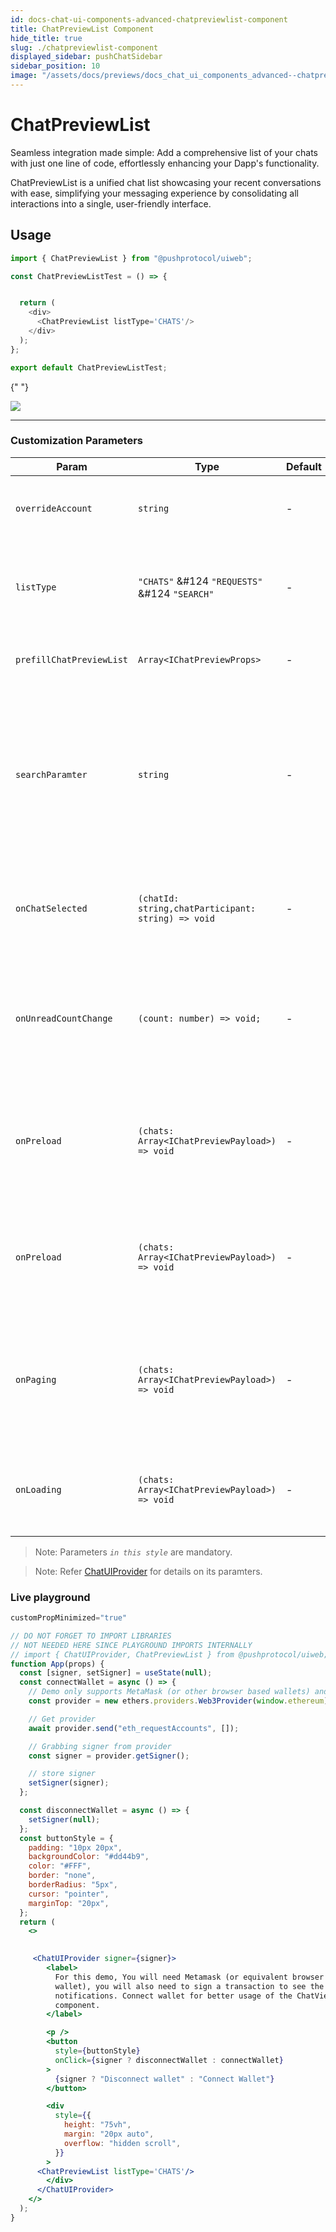 ```yaml
---
id: docs-chat-ui-components-advanced-chatpreviewlist-component
title: ChatPreviewList Component
hide_title: true
slug: ./chatpreviewlist-component
displayed_sidebar: pushChatSidebar
sidebar_position: 10
image: "/assets/docs/previews/docs_chat_ui_components_advanced--chatpreviewlist_component.png"
---
```


# ChatPreviewList


Seamless integration made simple: Add a comprehensive list of your chats with just one line of code, effortlessly enhancing your Dapp's functionality.

ChatPreviewList is a unified chat list showcasing your recent conversations with ease, simplifying your messaging experience by consolidating all interactions into a single, user-friendly interface.

<head>
  <title>ChatPreviewList | UI Components (@pushprotocol/uiweb) | Push Chat | Push
    Documentation</title>
</head>


## Usage

<Tabs className="codetabs" groupId="code-examples">
  <TabItem value="react" attributes={{className: "codetab react"}} default>

```typescript
import { ChatPreviewList } from "@pushprotocol/uiweb";

const ChatPreviewListTest = () => {


  return (
    <div>
      <ChatPreviewList listType='CHATS'/>
    </div>
  );
};

export default ChatPreviewListTest;
```

{" "}

<ModalContainer>
  <img
    src={
      require("/static/assets/docs/chat/ui-components/advanced/integrate-advanced-chatpreviewlist-component/chat-preview-list.png")
        .default
    }
  />
</ModalContainer>

  </TabItem>
</Tabs>

---

### Customization Parameters

| Param                       | Type              | Default | Remarks                                  |
| --------------------------- | ----------------- | ------- | ---------------------------------------- |
| `overrideAccount` | `string`   | -       | override the connected user account |
| `listType` | `"CHATS"` &#124 `"REQUESTS"` &#124 `"SEARCH"`   | -       | type of chat list that needs to be fetched and displayed  |
| `prefillChatPreviewList` | `Array<IChatPreviewProps>`   | -       | shows a fixed set of chat objects |
| `searchParamter` | `string`   | -       | chatId or ens or address of users whos chat needs to be searched. The listType for searching should be `"SEARCH"` |
| `onChatSelected` | `(chatId: string,chatParticipant: string) => void`   | -       | custom function which triggered when any chat is selected |
| `onUnreadCountChange` | `(count: number) => void;`   | -       | custom function which triggered when new messages are received in any chat |
| `onPreload` | `(chats: Array<IChatPreviewPayload>) => void`   | -       | custom function which is triggered when chats are loaded for the first time |
| `onPreload` | `(chats: Array<IChatPreviewPayload>) => void`   | -       | custom function which is triggered when chats are loaded for the first time |
| `onPaging` | `(chats: Array<IChatPreviewPayload>) => void`   | -       | custom function which is triggered when more chats are loaded on scrolling down |
| `onLoading` | `(chats: Array<IChatPreviewPayload>) => void`   | -       | custom function which is triggered when chats are loading |

> Note: Parameters _`in this style`_ are mandatory.

> Note: Refer [ChatUIProvider](/docs/chat/ui-components/Advanced/ChatUIProvider/) for details on its paramters.

### Live playground

```jsx live
customPropMinimized="true"

// DO NOT FORGET TO IMPORT LIBRARIES
// NOT NEEDED HERE SINCE PLAYGROUND IMPORTS INTERNALLY
// import { ChatUIProvider, ChatPreviewList } from @pushprotocol/uiweb;
function App(props) {
  const [signer, setSigner] = useState(null);
  const connectWallet = async () => {
    // Demo only supports MetaMask (or other browser based wallets) and gets provider that injects as window.ethereum into each page
    const provider = new ethers.providers.Web3Provider(window.ethereum);

    // Get provider
    await provider.send("eth_requestAccounts", []);

    // Grabbing signer from provider
    const signer = provider.getSigner();

    // store signer
    setSigner(signer);
  };

  const disconnectWallet = async () => {
    setSigner(null);
  };
  const buttonStyle = {
    padding: "10px 20px",
    backgroundColor: "#dd44b9",
    color: "#FFF",
    border: "none",
    borderRadius: "5px",
    cursor: "pointer",
    marginTop: "20px",
  };
  return (
    <>
   

     <ChatUIProvider signer={signer}>
        <label>
          For this demo, You will need Metamask (or equivalent browser injected
          wallet), you will also need to sign a transaction to see the
          notifications. Connect wallet for better usage of the ChatViewList
          component.
        </label>

        <p />
        <button
          style={buttonStyle}
          onClick={signer ? disconnectWallet : connectWallet}
        >
          {signer ? "Disconnect wallet" : "Connect Wallet"}
        </button>

        <div
          style={{
            height: "75vh",
            margin: "20px auto",
            overflow: "hidden scroll",
          }}
        >
      <ChatPreviewList listType='CHATS'/>
        </div>
      </ChatUIProvider>
    </>
  );
}
